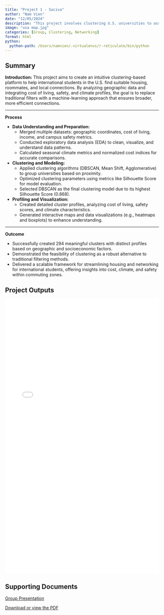 ```yaml
---
title: "Project 1 - Saciva"
author: "Nam Vien"
date: "12/05/2024"
description: "This project involves clustering U.S. universities to assist international students in networking and housing."
image: "usa map.jpg"
categories: [Group, Clustering, Networking]
format: html
python:
  python-path: /Users/namvien/.virtualenvs/r-reticulate/bin/python
---
```


## Summary

**Introduction:**
This project aims to create an intuitive clustering-based platform to help international students in the U.S. find suitable housing, roommates, and local connections. By analyzing geographic data and integrating cost of living, safety, and climate profiles, the goal is to replace traditional filters with a machine-learning approach that ensures broader, more efficient connections.

---

**Process**

- **Data Understanding and Preparation:**
  - Merged multiple datasets: geographic coordinates, cost of living, income, and campus safety metrics.
  - Conducted exploratory data analysis (EDA) to clean, visualize, and understand data patterns.
  - Calculated seasonal climate metrics and normalized cost indices for accurate comparisons.

- **Clustering and Modeling:**
  - Applied clustering algorithms (DBSCAN, Mean Shift, Agglomerative) to group universities based on proximity.
  - Optimized clustering parameters using metrics like Silhouette Score for model evaluation.
  - Selected DBSCAN as the final clustering model due to its highest Silhouette Score (0.868).

- **Profiling and Visualization:**
  - Created detailed cluster profiles, analyzing cost of living, safety scores, and climate characteristics.
  - Generated interactive maps and data visualizations (e.g., heatmaps and boxplots) to enhance understanding.

---

**Outcome** 

- Successfully created 294 meaningful clusters with distinct profiles based on geographic and socioeconomic factors.
- Demonstrated the feasibility of clustering as a robust alternative to traditional filtering methods.
- Delivered a scalable framework for streamlining housing and networking for international students, offering insights into cost, climate, and safety within commuting zones.  

## Project Outputs

<iframe src="saciva.html" width="100%" height="900" style="border:none;"></iframe>

## Supporting Documents

[Group Presentation](Saciva Clustering 1B Final Project Presentation.pdf){target="_blank"}

[Download or view the PDF](saciva.pdf){target="_blank"}
